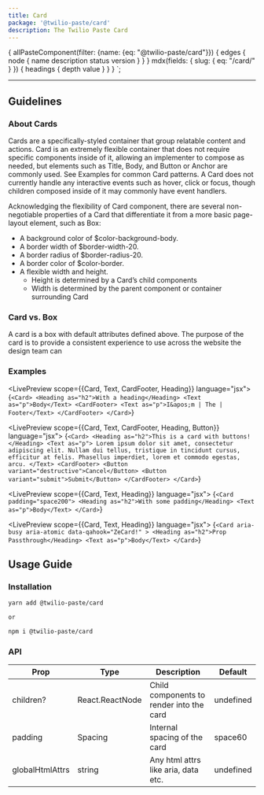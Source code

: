 ```yaml
---
title: Card
package: '@twilio-paste/card'
description: The Twilio Paste Card
---
```



  {
    allPasteComponent(filter: {name: {eq: "@twilio-paste/card"}}) {
      edges {
        node {
          name
          description
          status
          version
        }
      }
    }
    mdx(fields: { slug: { eq: "/card/" } }) {
      headings {
        depth
        value
      }
    }
  }
`;

<ComponentHeader
  name="Card"
  categoryRoute={SidebarCategoryRoutes.COMPONENTS}
  githubUrl="https://github.com/twilio-labs/paste/blob/master/packages/paste-core/components/card/"
  storybookUrl="https://twilio-labs.github.io/paste/?path=/story/components-card--default"
  data={props.data.allPasteComponent.edges}
/>

---

<contentwrapper>

<TableOfContents headings={props.data.mdx.headings} />

<content>

## Guidelines

### About Cards

Cards are a specifically-styled container that group relatable content and actions.
Card is an extremely flexible container that does not require specific components inside of it,
allowing an implementer to compose as needed, but elements such as Title, Body,
and Button or Anchor are commonly used. See Examples for common Card patterns.
A Card does not currently handle any interactive events such as hover, click or focus,
though children composed inside of it may commonly have event handlers.

Acknowledging the flexibility of Card component, there are several non-negotiable
properties of a Card that differentiate it from a more basic page-layout element, such as Box:

* A background color of $color-background-body.
* A border width of $border-width-20.
* A border radius of $border-radius-20.
* A border color of $color-border.
* A flexible width and height.
    * Height is determined by a Card’s child components
    * Width is determined by the parent component or container surrounding Card

### Card vs. Box

A card is a box with default attributes defined above. The purpose of the card is to provide a consistent experience to use across the website the design team can


### Examples

<LivePreview scope={{Card, Text, CardFooter, Heading}} language="jsx">
  {`<Card>
  <Heading as="h2">With a heading</Heading>
  <Text as="p">Body</Text>
  <CardFooter>
    <Text as="p">I&apos;m | The | Footer</Text>
  </CardFooter>
</Card>`}
</LivePreview>

<LivePreview scope={{Card, Text, CardFooter, Heading, Button}} language="jsx">
  {`<Card>
  <Heading as="h2">This is a card with buttons!</Heading>
  <Text as="p">
    Lorem ipsum dolor sit amet, consectetur adipiscing elit. Nullam dui tellus,
    tristique in tincidunt cursus, efficitur at felis. Phasellus imperdiet,
    lorem et commodo egestas, arcu.
  </Text>
  <CardFooter>
    <Button variant="destructive">Cancel</Button>
    <Button variant="submit">Submit</Button>
  </CardFooter>
</Card>`}
</LivePreview>

<LivePreview scope={{Card, Text, Heading}} language="jsx">
  {`<Card padding="space200">
  <Heading as="h2">With some padding</Heading>
  <Text as="p">Body</Text>
</Card>`}
</LivePreview>


<LivePreview scope={{Card, Text, Heading}} language="jsx">
  {`<Card aria-busy aria-atomic data-qahook="ZeCard!" >
  <Heading as="h2">Prop Passthrough</Heading>
  <Text as="p">Body</Text>
</Card>`}
</LivePreview>


## Usage Guide


### Installation

```bash
yarn add @twilio-paste/card

or

npm i @twilio-paste/card
```

### API

| Prop         	| Type             	| Description                              	| Default        	|
|--------------	|------------------	|------------------------------------------	|----------------	|
| children?    	| React.ReactNode  	| Child components to render into the card 	| undefined       |
| padding      	| Spacing          	| Internal spacing of the card             	| space60        	|
| globalHtmlAttrs | string          	| Any html attrs like aria, data etc.     | undefined       |



</content>

</contentwrapper>
